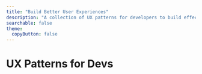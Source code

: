 ```yaml
---
title: "Build Better User Experiences"
description: "A collection of UX patterns for developers to build effective, accessible, and usable UI components."
searchable: false
theme:
  copyButton: false
---
```



# UX Patterns for Devs

<Hero
  lang="en"
  title={metadata.title}
  description={metadata.description}
/>

<HomeCTA />

<FeaturedPattern />

<OverviewGrid lang="en" />

<SubscribeForm />

